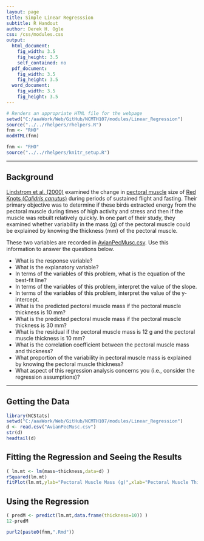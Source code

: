 ```yaml
---
layout: page
title: Simple Linear Regresssion
subtitle: R Handout
author: Derek H. Ogle
css: /css/modules.css
output:
  html_document:
    fig_width: 3.5
    fig_height: 3.5
    self_contained: no
  pdf_document:
    fig_width: 3.5
    fig_height: 3.5
  word_document:
    fig_width: 3.5
    fig_height: 3.5
---
```


```r
# Renders an appropriate HTML file for the webpage
setwd("C:/aaaWork/Web/GitHub/NCMTH107/modules/Linear_Regression")
source("../../rhelpers/rhelpers.R")
fnm <- "RHO"
modHTML(fnm)
```

```r
fnm <- "RHO"
source("../../rhelpers/knitr_setup.R")
```

----

## Background
[Lindstrom et al. (2000)](http://www.ncbi.nlm.nih.gov/pubmed/10667974) examined the change in [pectoral muscle](http://www.birdwatchingdaily.com/blog/2014/01/30/the-amazing-muscles-and-bones-that-make-birds-fly/) size of [Red Knots (*Calidris canutus*)](https://en.wikipedia.org/wiki/Red_knot) during periods of sustained flight and fasting.  Their primary objective was to determine if these birds extracted energy from the pectoral muscle during times of high activity and stress and then if the muscle was rebuilt relatively quickly.  In one part of their study, they examined whether variability in the mass (g) of the pectoral muscle could be explained by knowing the thickness (mm) of the pectoral muscle.

These two variables are recorded in [AvianPecMusc.csv](https://github.com/droglenc/NCData/raw/master/AvianPecMusc.csv).  Use this information to answer the questions below.

* What is the response variable?
* What is the explanatory variable?
* In terms of the variables of this problem, what is the equation of the best-fit line?
* In terms of the variables of this problem, interpret the value of the slope.
* In terms of the variables of this problem, interpret the value of the y-intercept.
* What is the predicted pectoral muscle mass if the pectoral muscle thickness is 10 mm?
* What is the predicted pectoral muscle mass if the pectoral muscle thickness is 30 mm?
* What is the residual if the pectoral muscle mass is 12 g and the pectoral muscle thickness is 10 mm?
* What is the correlation coefficient between the pectoral muscle mass and thickness?
* What proportion of the variability in pectoral muscle mass is explained by knowing the pectoral muscle thickness?
* What aspect of this regression analysis concerns you (i.e., consider the regression assumptions)?

----

## Getting the Data
```r
library(NCStats)
setwd("C:/aaaWork/Web/GitHub/NCMTH107/modules/Linear_Regression")
d <- read.csv("AvianPecMusc.csv")
str(d)
headtail(d)
```

## Fitting the Regression and Seeing the Results
```r
( lm.mt <- lm(mass~thickness,data=d) )
rSquared(lm.mt)
fitPlot(lm.mt,ylab="Pectoral Muscle Mass (g)",xlab="Pectoral Muscle Thickness (mm)")
```

## Using the Regression
```r
( predM <- predict(lm.mt,data.frame(thickness=10)) )
12-predM
```

```r
purl2(paste0(fnm,".Rmd"))
```
